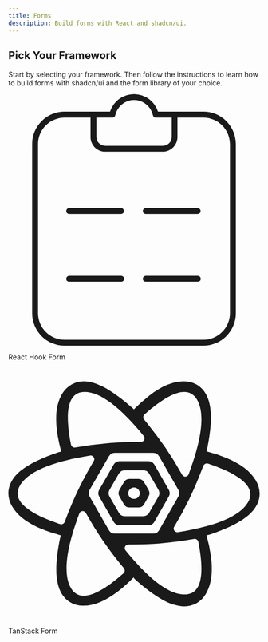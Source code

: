 ```yaml
---
title: Forms
description: Build forms with React and shadcn/ui.
---
```



## Pick Your Framework

Start by selecting your framework. Then follow the instructions to learn how to build forms with shadcn/ui and the form library of your choice.

<div className="mt-8 grid gap-4 sm:grid-cols-2 sm:gap-6">
  <LinkedCard href="/docs/forms/react-hook-form">
    <svg
      xmlns="http://www.w3.org/2000/svg"
      viewBox="0 0 24 24"
      className="size-10"
      fill="currentColor"
    >
      <title>React Hook Form</title>
      <path d="M10.7754 17.3477H5.8065a.2815.2815 0 1 0 0 .563h4.9689a.2815.2815 0 1 0 0-.563zm7.3195 0h-4.9688a.2815.2815 0 1 0 0 .563h4.9688a.2815.2815 0 0 0 0-.563zm-7.3336-6.475H5.8065a.2815.2815 0 1 0 0 .563h4.9548a.2815.2815 0 1 0 0-.563zm7.3195 0h-4.9547a.2815.2815 0 1 0 0 .563h4.9547a.2815.2815 0 0 0 0-.563zm.5518-9.2001h-4.341a2.4042 2.4042 0 0 0-4.5804 0H5.3674c-1.7103 0-3.0968 1.3864-3.0968 3.0967v16.134C2.2706 22.6135 3.6571 24 5.3674 24h13.2652c1.7103 0 3.0968-1.3865 3.0968-3.0967V4.7693c0-1.7103-1.3865-3.0967-3.0968-3.0967zm-8.7046.563a.2815.2815 0 0 0 .2815-.2224 1.8411 1.8411 0 0 1 3.5979 0 .2815.2815 0 0 0 .2815.2224h1.5146v1.844a.8446.8446 0 0 1-.8446.8446H9.2552a.8446.8446 0 0 1-.8446-.8446v-1.844Zm11.2383 18.6677c0 1.3993-1.1344 2.5337-2.5337 2.5337H5.3674c-1.3993 0-2.5337-1.1344-2.5337-2.5337V4.7693c0-1.3993 1.1344-2.5337 2.5337-2.5337h2.4802v1.844c0 .7774.6302 1.4076 1.4076 1.4076h5.4896c.7774 0 1.4076-.6302 1.4076-1.4076v-1.844h2.4802c1.3993 0 2.5337 1.1344 2.5337 2.5337z" />
    </svg>
    <p className="mt-2 font-medium">React Hook Form</p>
  </LinkedCard>
  <LinkedCard href="/docs/forms/tanstack-form">
    <svg
      xmlns="http://www.w3.org/2000/svg"
      viewBox="0 0 24 24"
      className="size-10"
      fill="currentColor"
    >
      <path d="M6.93 13.688a.343.343 0 0 1 .468.132l.063.106c.48.851.98 1.66 1.5 2.426a35.65 35.65 0 0 0 2.074 2.742.345.345 0 0 1-.039.484l-.074.066c-2.543 2.223-4.191 2.665-4.953 1.333-.746-1.305-.477-3.672.808-7.11a.344.344 0 0 1 .153-.18ZM17.75 16.3a.34.34 0 0 1 .395.27l.02.1c.628 3.286.187 4.93-1.325 4.93-1.48 0-3.36-1.402-5.649-4.203a.327.327 0 0 1-.074-.222c0-.188.156-.34.344-.34h.121a32.984 32.984 0 0 0 2.809-.098c1.07-.086 2.191-.23 3.359-.437zm.871-6.977a.353.353 0 0 1 .445-.21l.102.034c3.262 1.11 4.504 2.332 3.719 3.664-.766 1.305-2.993 2.254-6.684 2.848a.362.362 0 0 1-.238-.047.343.343 0 0 1-.125-.476l.062-.106a34.07 34.07 0 0 0 1.367-2.523c.477-.989.93-2.051 1.352-3.184zM7.797 8.34a.362.362 0 0 1 .238.047.343.343 0 0 1 .125.476l-.062.106a34.088 34.088 0 0 0-1.367 2.523c-.477.988-.93 2.051-1.352 3.184a.353.353 0 0 1-.445.21l-.102-.034C1.57 13.742.328 12.52 1.113 11.188 1.88 9.883 4.106 8.934 7.797 8.34Zm5.281-3.984c2.543-2.223 4.192-2.664 4.953-1.332.746 1.304.477 3.671-.808 7.109a.344.344 0 0 1-.153.18.343.343 0 0 1-.468-.133l-.063-.106a34.64 34.64 0 0 0-1.5-2.426 35.65 35.65 0 0 0-2.074-2.742.345.345 0 0 1 .039-.484ZM7.285 2.274c1.48 0 3.364 1.402 5.649 4.203a.349.349 0 0 1 .078.218.348.348 0 0 1-.348.344l-.117-.004a34.584 34.584 0 0 0-2.809.102 35.54 35.54 0 0 0-3.363.437.343.343 0 0 1-.394-.273l-.02-.098c-.629-3.285-.188-4.93 1.324-4.93Zm2.871 5.812h3.688a.638.638 0 0 1 .55.316l1.848 3.22a.644.644 0 0 1 0 .628l-1.847 3.223a.638.638 0 0 1-.551.316h-3.688a.627.627 0 0 1-.547-.316L7.758 12.25a.644.644 0 0 1 0-.629L9.61 8.402a.627.627 0 0 1 .546-.316Zm3.23.793a.638.638 0 0 1 .552.316l1.39 2.426a.644.644 0 0 1 0 .629l-1.39 2.43a.638.638 0 0 1-.551.316h-2.774a.627.627 0 0 1-.546-.316l-1.395-2.43a.644.644 0 0 1 0-.629l1.395-2.426a.627.627 0 0 1 .546-.316Zm-.491.867h-1.79a.624.624 0 0 0-.546.316l-.899 1.56a.644.644 0 0 0 0 .628l.899 1.563a.632.632 0 0 0 .547.316h1.789a.632.632 0 0 0 .547-.316l.898-1.563a.644.644 0 0 0 0-.629l-.898-1.558a.624.624 0 0 0-.547-.317Zm-.477.828c.227 0 .438.121.547.317l.422.73a.625.625 0 0 1 0 .629l-.422.734a.627.627 0 0 1-.547.317h-.836a.632.632 0 0 1-.547-.317l-.422-.734a.625.625 0 0 1 0-.629l.422-.73a.632.632 0 0 1 .547-.317zm-.418.817a.548.548 0 0 0-.473.273.547.547 0 0 0 0 .547.544.544 0 0 0 .473.27.544.544 0 0 0 .473-.27.547.547 0 0 0 0-.547.548.548 0 0 0-.473-.273Zm-4.422.546h.98M18.98 7.75c.391-1.895.477-3.344.223-4.398-.148-.63-.422-1.137-.84-1.508-.441-.39-1-.582-1.625-.582-1.035 0-2.12.472-3.281 1.367a14.9 14.9 0 0 0-1.473 1.316 1.206 1.206 0 0 0-.136-.144c-1.446-1.285-2.66-2.082-3.7-2.39-.617-.184-1.195-.2-1.722-.024-.559.187-1.004.574-1.317 1.117-.515.894-.652 2.074-.46 3.527.078.59.214 1.235.402 1.934a1.119 1.119 0 0 0-.215.047C3.008 8.62 1.71 9.269.926 10.015c-.465.442-.77.938-.883 1.481-.113.578 0 1.156.312 1.7.516.894 1.465 1.597 2.817 2.155.543.223 1.156.426 1.844.61a1.023 1.023 0 0 0-.07.226c-.391 1.891-.477 3.344-.223 4.395.148.629.425 1.14.84 1.508.44.39 1 .582 1.625.582 1.035 0 2.12-.473 3.28-1.364.477-.37.973-.816 1.489-1.336a1.2 1.2 0 0 0 .195.227c1.446 1.285 2.66 2.082 3.7 2.39.617.184 1.195.2 1.722.024.559-.187 1.004-.574 1.317-1.117.515-.894.652-2.074.46-3.527a14.941 14.941 0 0 0-.425-2.012 1.225 1.225 0 0 0 .238-.047c1.828-.61 3.125-1.258 3.91-2.004.465-.441.77-.937.883-1.48.113-.578 0-1.157-.313-1.7-.515-.894-1.464-1.597-2.816-2.156a14.576 14.576 0 0 0-1.906-.625.865.865 0 0 0 .059-.195z" />
    </svg>
    <p className="mt-2 font-medium">TanStack Form</p>
  </LinkedCard>
</div>
